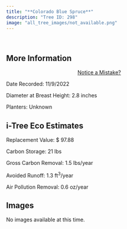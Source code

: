 ```yaml
---
title: "**Colorado Blue Spruce**"
description: "Tree ID: 298"
image: "all_tree_images/not_available.png"
---
```


<br>

## **More Information**
::: column-margin
<center><a class="button" href="https://forms.gle/W6f5nwYxrM33hF4f7">Notice a Mistake?</a></center>
:::


Date Recorded:  11/9/2022

Diameter at Breast Height:  2.8  inches

Planters:  Unknown

## **i-Tree Eco Estimates**


 Replacement Value: $ 97.88

 Carbon Storage:  21  lbs

 Gross Carbon Removal:  1.5  lbs/year

 Avoided Runoff:  1.3  ft<sup>3</sup>/year

 Air Pollution Removal:  0.6  oz/year

## **Images**

No images available at this time.
